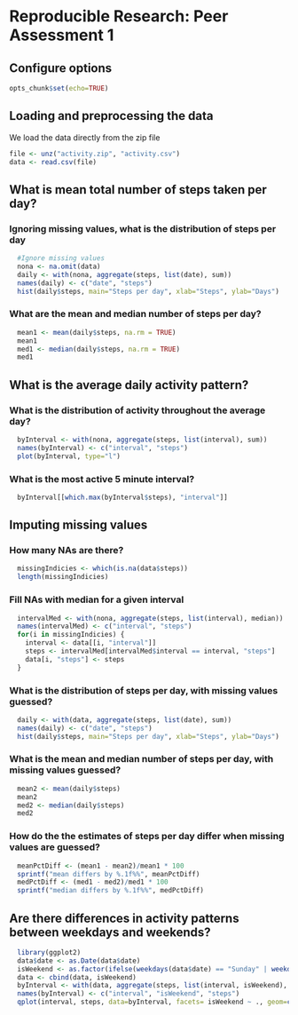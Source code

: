 # Reproducible Research: Peer Assessment 1

## Configure options
```r
opts_chunk$set(echo=TRUE)
```

## Loading and preprocessing the data

We load the data directly from the zip file
```r
file <- unz("activity.zip", "activity.csv")
data <- read.csv(file)
```

## What is mean total number of steps taken per day?

### Ignoring missing values, what is the distribution of steps per day
```r
  #Ignore missing values
  nona <- na.omit(data)
  daily <- with(nona, aggregate(steps, list(date), sum))
  names(daily) <- c("date", "steps")
  hist(daily$steps, main="Steps per day", xlab="Steps", ylab="Days")
```

### What are the mean and median number of steps per day?
```r
  mean1 <- mean(daily$steps, na.rm = TRUE)
  mean1
  med1 <- median(daily$steps, na.rm = TRUE)
  med1
```

## What is the average daily activity pattern?

### What is the distribution of activity throughout the average day?
```r
  byInterval <- with(nona, aggregate(steps, list(interval), sum))
  names(byInterval) <- c("interval", "steps")
  plot(byInterval, type="l")
```

### What is the most active 5 minute interval?
```r
  byInterval[[which.max(byInterval$steps), "interval"]]
```

## Imputing missing values

### How many NAs are there?
```r
  missingIndicies <- which(is.na(data$steps))
  length(missingIndicies)
```

### Fill NAs with median for a given interval
```r
  intervalMed <- with(nona, aggregate(steps, list(interval), median))
  names(intervalMed) <- c("interval", "steps")
  for(i in missingIndicies) {
    interval <- data[[i, "interval"]]
    steps <- intervalMed[intervalMed$interval == interval, "steps"]
    data[i, "steps"] <- steps
  }
```

### What is the distribution of steps per day, with missing values guessed?
```r
  daily <- with(data, aggregate(steps, list(date), sum))
  names(daily) <- c("date", "steps")
  hist(daily$steps, main="Steps per day", xlab="Steps", ylab="Days")
```

### What is the mean and median number of steps per day, with missing values guessed?
```r
  mean2 <- mean(daily$steps)
  mean2
  med2 <- median(daily$steps)
  med2
```

### How do the the estimates of steps per day differ when missing values are guessed?
```r
  meanPctDiff <- (mean1 - mean2)/mean1 * 100
  sprintf("mean differs by %.1f%%", meanPctDiff)
  medPctDiff <- (med1 - med2)/med1 * 100
  sprintf("median differs by %.1f%%", medPctDiff)
```

## Are there differences in activity patterns between weekdays and weekends?
```r
  library(ggplot2)
  data$date <- as.Date(data$date)
  isWeekend <- as.factor(ifelse(weekdays(data$date) == "Sunday" | weekdays(data$date) == "Saturday", "Weekend", "Weekday"))
  data <- cbind(data, isWeekend)
  byInterval <- with(data, aggregate(steps, list(interval, isWeekend), sum))
  names(byInterval) <- c("interval", "isWeekend", "steps")
  qplot(interval, steps, data=byInterval, facets= isWeekend ~ ., geom=c("line"))
```
